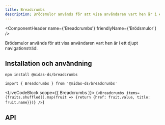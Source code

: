 ```yaml
---
title: Breadcrumbs
description: Brödsmulor används för att visa användaren vart hen är i ett djupt navigationsträd.
---
```




<ComponentHeader
  name={'Breadcrumbs'}
  friendlyName={'Brödsmulor'}
/>

Brödsmulor används för att visa användaren vart hen är i ett djupt navigationsträd.

## Installation och användning

```bash npm2yarn
npm install @midas-ds/breadcrumbs
```

```tsx
import { Breadcrumbs } from '@midas-ds/breadcrumbs'
```

<LiveCodeBlock scope={{ Breadcrumbs }}>
  {`<Breadcrumbs items={fruits.shuffled().map(fruit => {return {href: fruit.value, title: fruit.name}})} />`}
</LiveCodeBlock>

## API

<PropTable name='Breadcrumbs' />
